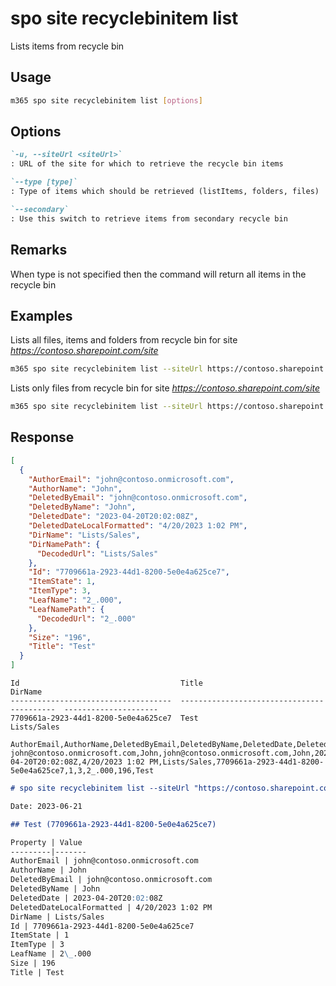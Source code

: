 
# spo site recyclebinitem list

Lists items from recycle bin

## Usage

```sh
m365 spo site recyclebinitem list [options]
```

## Options

```md definition-list
`-u, --siteUrl <siteUrl>`
: URL of the site for which to retrieve the recycle bin items

`--type [type]`
: Type of items which should be retrieved (listItems, folders, files)

`--secondary`
: Use this switch to retrieve items from secondary recycle bin
```

<Global />

## Remarks

When type is not specified then the command will return all items in the recycle bin

## Examples

Lists all files, items and folders from recycle bin for site _https://contoso.sharepoint.com/site_

```sh
m365 spo site recyclebinitem list --siteUrl https://contoso.sharepoint.com/site
```

Lists only files from recycle bin for site _https://contoso.sharepoint.com/site_

```sh
m365 spo site recyclebinitem list --siteUrl https://contoso.sharepoint.com/site --type files
```

## Response

<Tabs>
  <TabItem value="JSON">

  ```json
  [
    {
      "AuthorEmail": "john@contoso.onmicrosoft.com",
      "AuthorName": "John",
      "DeletedByEmail": "john@contoso.onmicrosoft.com",
      "DeletedByName": "John",
      "DeletedDate": "2023-04-20T20:02:08Z",
      "DeletedDateLocalFormatted": "4/20/2023 1:02 PM",
      "DirName": "Lists/Sales",
      "DirNamePath": {
        "DecodedUrl": "Lists/Sales"
      },
      "Id": "7709661a-2923-44d1-8200-5e0e4a625ce7",
      "ItemState": 1,
      "ItemType": 3,
      "LeafName": "2_.000",
      "LeafNamePath": {
        "DecodedUrl": "2_.000"
      },
      "Size": "196",
      "Title": "Test"
    }
  ]
  ```

  </TabItem>
  <TabItem value="Text">

  ```text
  Id                                    Title                                       DirName
  ------------------------------------  ------------------------------------------  ---------------------
  7709661a-2923-44d1-8200-5e0e4a625ce7  Test                                        Lists/Sales
  ```

  </TabItem>
  <TabItem value="CSV">

  ```csv
  AuthorEmail,AuthorName,DeletedByEmail,DeletedByName,DeletedDate,DeletedDateLocalFormatted,DirName,Id,ItemState,ItemType,LeafName,Size,Title
  john@contoso.onmicrosoft.com,John,john@contoso.onmicrosoft.com,John,2023-04-20T20:02:08Z,4/20/2023 1:02 PM,Lists/Sales,7709661a-2923-44d1-8200-5e0e4a625ce7,1,3,2_.000,196,Test
  ```

  </TabItem>
  <TabItem value="Markdown">

  ```md
  # spo site recyclebinitem list --siteUrl "https://contoso.sharepoint.com/"

  Date: 2023-06-21

  ## Test (7709661a-2923-44d1-8200-5e0e4a625ce7)

  Property | Value
  ---------|-------
  AuthorEmail | john@contoso.onmicrosoft.com
  AuthorName | John
  DeletedByEmail | john@contoso.onmicrosoft.com
  DeletedByName | John
  DeletedDate | 2023-04-20T20:02:08Z
  DeletedDateLocalFormatted | 4/20/2023 1:02 PM
  DirName | Lists/Sales
  Id | 7709661a-2923-44d1-8200-5e0e4a625ce7
  ItemState | 1
  ItemType | 3
  LeafName | 2\_.000
  Size | 196
  Title | Test
  ```

  </TabItem>
</Tabs>
